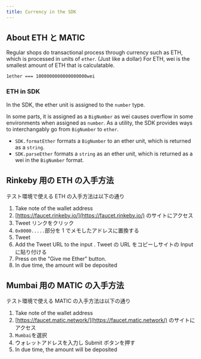 ```yaml
---
title: Currency in the SDK
---
```


## About ETH と MATIC

Regular shops do transactional process through currency such as ETH, which is processed in units of `ether`. (Just like a dollar)
For ETH, wei is the smallest amount of ETH that is calculatable.

`1ether === 1000000000000000000wei`

### ETH in SDK

In the SDK, the ether unit is assigned to the `number` type.

In some parts, it is assigned as a `BigNumber` as wei causes overflow in some environments when assigned as `number`.
As a utility, the SDK provides ways to interchangably go from `BigNumber` to `ether`.

- `SDK.formatEther` formats a `BigNumber` to an ether unit, which is returned as a `string`.
- `SDK.parseEther` formats a `string` as an ether unit, which is returned as a wei in the `BigNumber` format.

## Rinkeby 用の ETH の入手方法

テスト環境で使える ETH の入手方法は以下の通り

1. Take note of the wallet address
1. [https://faucet.rinkeby.io/](https://faucet.rinkeby.io/) のサイトにアクセス
1. Tweet リンクをクリック
1. `0x0000.....`部分を 1 でメモしたアドレスに置換する
1. Tweet
1. Add the Tweet URL to the input . Tweet の URL をコピーしサイトの Input に貼り付ける
1. Press on the "Give me Ether" button.
1. In due time, the amount will be deposited

## Mumbai 用の MATIC の入手方法

テスト環境で使える MATIC の入手方法は以下の通り

1. Take note of the wallet address
1. [https://faucet.matic.network/](https://faucet.matic.network/) のサイトにアクセス
1. `Mumbai`を選択
1. ウォレットアドレスを入力し Submit ボタンを押す
1. In due time, the amount will be deposited
